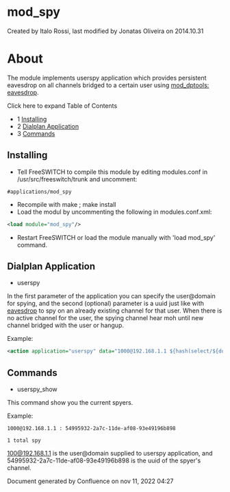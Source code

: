 
# mod_spy 

 Created by  Italo Rossi, last modified by  Jonatas Oliveira on 2014.10.31

# About

The module implements userspy application which provides persistent eavesdrop on all channels bridged to a certain user using [mod\_dptools: eavesdrop](./mod-dptools/6586529.mdx#--).

Click here to expand Table of Contents

* 1 [Installing](#installing)
* 2 [Dialplan Application](#dialplan-application)
* 3 [Commands](#commands)

## Installing

* Tell FreeSWITCH to compile this module by editing modules.conf in /usr/src/freeswitch/trunk and uncomment:  
```text  
#applications/mod_spy  
```
* Recompile with make ; make install
* Load the modul by uncommenting the following in modules.conf.xml:  
```xml  
<load module="mod_spy"/>  
```
* Restart FreeSWITCH or load the module manually with 'load mod\_spy' command.

## Dialplan Application

* userspy

In the first parameter of the application you can specify the user@domain for spying, and the second (optional) parameter is a uuid just like with [eavesdrop](https://wiki.freeswitch.org/wiki/Misc.%5FDialplan%5FTools%5Feavesdrop "Misc. Dialplan Tools eavesdrop") to spy on an already existing channel for that user. When there is no active channel for the user, the spying channel hear moh until new channel bridged with the user or hangup.

Example:

```xml
<action application="userspy" data="1000@192.168.1.1 ${hash(select/${domain_name}-spymap/1000)}"/>
```

## Commands

* userspy\_show

This command show you the current spyers.

Example:

```text
1000@192.168.1.1 : 54995932-2a7c-11de-af08-93e49196b898

1 total spy
```

[100@192.168.1.1](mailto:100@192.168.1.1) is the user@domain supplied to userspy application, and 54995932-2a7c-11de-af08-93e49196b898 is the uuid of the spyer's channel.

Document generated by Confluence on nov 11, 2022 04:27
